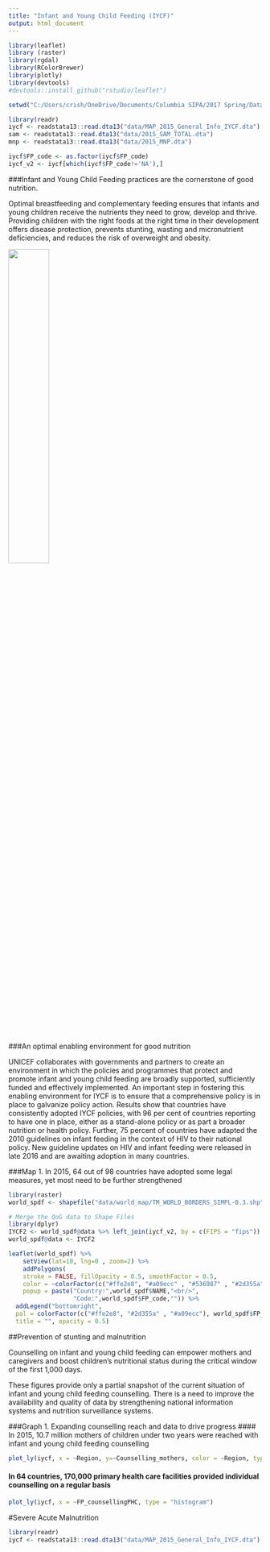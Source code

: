 ```yaml
---
title: "Infant and Young Child Feeding (IYCF)"
output: html_document
---
```



```r
library(leaflet)
library (raster)
library(rgdal)
library(RColorBrewer)
library(plotly)
library(devtools)
#devtools::install_github("rstudio/leaflet")

setwd("C:/Users/crish/OneDrive/Documents/Columbia SIPA/2017 Spring/Data Visualization/Final Project/")

library(readr)
iycf <- readstata13::read.dta13("data/MAP_2015_General_Info_IYCF.dta")
sam <- readstata13::read.dta13("data/2015_SAM_TOTAL.dta")
mnp <- readstata13::read.dta13("data/2015_MNP.dta")

iycf$FP_code <- as.factor(iycf$FP_code)
iycf_v2 <- iycf[which(iycf$FP_code!='NA'),]
```

###Infant and Young Child Feeding practices are the cornerstone of good nutrition. 

Optimal breastfeeding and complementary feeding ensures that infants and young children receive the nutrients they need to grow, develop and thrive. Providing children with the right foods at the right time in their development offers disease protection, prevents stunting, wasting and micronutrient deficiencies, and reduces the risk of overweight and obesity.

<img src="C:/Users/crish/OneDrive/Documents/GitHub/final-project-nutrition/images/IYCFpractices.png" width="40%" position="center" />

###An optimal enabling environment for good nutrition

UNICEF collaborates with governments and partners to create an environment in which the policies and programmes that protect and promote infant and young child feeding are broadly supported, sufficiently funded and effectively implemented. An important step in fostering this enabling environment for IYCF is to ensure that a comprehensive policy is in place to galvanize policy action. Results show that countries have consistently adopted IYCF policies, with 96 per cent of countries reporting to have one in place, either as a stand-alone policy or as part a broader nutrition or health policy. Further, 75 percent of countries have adapted the 2010 guidelines on infant feeding in the context of HIV to their national policy. New guideline updates on HIV and infant feeding were released in late 2016 and are awaiting adoption in many countries.

###Map 1. In 2015, 64 out of 98 countries have adopted some legal measures, yet most need to be further strengthened

```r
library(raster)
world_spdf <- shapefile("data/world_map/TM_WORLD_BORDERS_SIMPL-0.3.shp")

# Merge the QoG data to Shape Files
library(dplyr)
IYCF2 <- world_spdf@data %>% left_join(iycf_v2, by = c(FIPS = "fips"))
world_spdf@data <- IYCF2
```


```r

leaflet(world_spdf) %>% 
    setView(lat=10, lng=0 , zoom=2) %>%
    addPolygons(
    stroke = FALSE, fillOpacity = 0.5, smoothFactor = 0.5, 
    color = ~colorFactor(c("#ffe2e8", "#a09ecc" , "#536987" , "#2d355a"), FP_code)(FP_code),
    popup = paste("Country:",world_spdf$NAME,"<br/>",
                  "Code:",world_spdf$FP_code,"")) %>%
  addLegend("bottomright", 
  pal = colorFactor(c("#ffe2e8", "#2d355a" , "#a09ecc"), world_spdf$FP_code), values = ~FP_code,
  title = "", opacity = 0.5)

```


##Prevention of stunting and malnutrition

Counselling on infant and young child feeding can empower mothers and caregivers and boost children’s nutritional status during the critical window of the first 1,000 days. 

These figures provide only a partial snapshot of the current situation of infant and young child feeding counselling. There is a need to improve the availability and quality of data by strengthening national information systems and nutrition surveillance systems.


###Graph 1. Expanding counselling reach and data to drive progress
#### In 2015, 10.7 million mothers of children under two years were reached with infant and young child feeding counselling
```r
plot_ly(iycf, x = ~Region, y=~Counselling_mothers, color = ~Region, type = "bar")
```

#### In 64 countries, 170,000 primary health care facilities provided individual counselling on a regular basis

```r
plot_ly(iycf, x = ~FP_counsellingPHC, type = "histogram")
```


#Severe Acute Malnutrition
```r
library(readr)
iycf <- readstata13::read.dta13("data/MAP_2015_General_Info_IYCF.dta")
```


